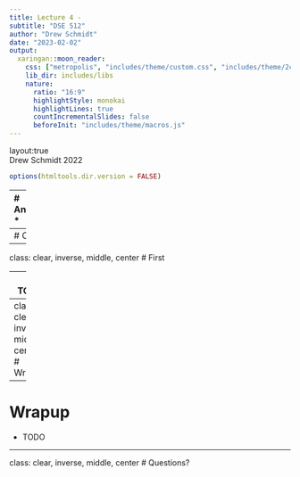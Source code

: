 ```yaml
---
title: Lecture 4 -
subtitle: "DSE 512"
author: "Drew Schmidt"
date: "2023-02-02"
output:
  xaringan::moon_reader:
    css: ["metropolis", "includes/theme/custom.css", "includes/theme/2col.css"]
    lib_dir: includes/libs
    nature:
      ratio: "16:9"
      highlightStyle: monokai
      highlightLines: true
      countIncrementalSlides: false
      beforeInit: "includes/theme/macros.js"
---
```


layout:true
<div class="footer"><span>Drew Schmidt 2022</span></div>

```r
options(htmltools.dir.version = FALSE)
```


---
# Announcements
* 

---
# Content
* 



---
class: clear, inverse, middle, center
# First

---
# TODO




---
class: clear, inverse, middle, center
# Wrapup

---
# Wrapup
* TODO

---
class: clear, inverse, middle, center
# Questions?
